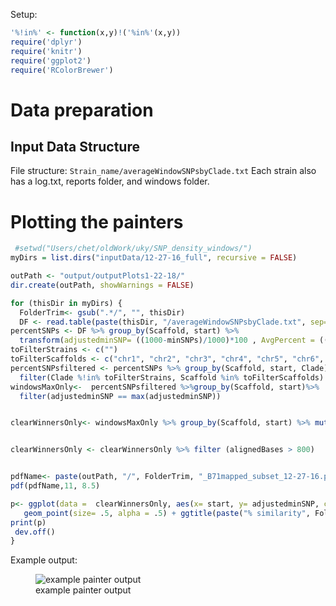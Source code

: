 
Setup:

```r
'%!in%' <- function(x,y)!('%in%'(x,y))
require('dplyr')
require('knitr')
require('ggplot2')
require('RColorBrewer')

```
# Data preparation


## Input Data Structure

File structure:
`Strain_name/averageWindowSNPsbyClade.txt`
Each strain also has a log.txt, reports folder, and windows folder.


# Plotting the painters

```r
 #setwd("Users/chet/oldWork/uky/SNP_density_windows/")
myDirs = list.dirs("inputData/12-27-16_full", recursive = FALSE)

outPath <- "output/outputPlots1-22-18/"
dir.create(outPath, showWarnings = FALSE)

for (thisDir in myDirs) {
  FolderTrim<- gsub(".*/", "", thisDir) 
  DF <- read.table(paste(thisDir, "/averageWindowSNPsbyClade.txt", sep=""), header=TRUE, fill = TRUE)
percentSNPs <- DF %>% group_by(Scaffold, start) %>%
  transform(adjustedminSNP= ((1000-minSNPs)/1000)*100 , AvgPercent = ((1000-avgnumSNPs)/1000*100))
toFilterStrains <- c("")
toFilterScaffolds <- c("chr1", "chr2", "chr3", "chr4", "chr5", "chr6", "chr7")
percentSNPsfiltered <- percentSNPs %>% group_by(Scaffold, start, Clade) %>%
  filter(Clade %!in% toFilterStrains, Scaffold %in% toFilterScaffolds)
windowsMaxOnly<-  percentSNPsfiltered %>%group_by(Scaffold, start)%>%
  filter(adjustedminSNP == max(adjustedminSNP))


clearWinnersOnly<- windowsMaxOnly %>% group_by(Scaffold, start) %>% mutate( count=n()) %>% filter(count ==1) 


clearWinnersOnly <- clearWinnersOnly %>% filter (alignedBases > 800)


pdfName<- paste(outPath, "/", FolderTrim, "_B71mapped_subset_12-27-16.pdf", sep="")
pdf(pdfName,11, 8.5)

p<- ggplot(data =  clearWinnersOnly, aes(x= start, y= adjustedminSNP, color= Clade))+facet_wrap(~Scaffold, ncol = 1)+ylab("% similarity")+xlab("chrom pos")+
   geom_point(size= .5, alpha = .5) + ggtitle(paste("% similarity", FolderTrim, "mapped to B71.  12-27-16"))+ ylim(c(0, 100))
print(p)
 dev.off()
} 

```

Example output:

![example painter output]("example_painter.png")